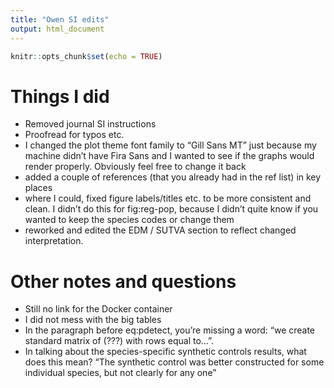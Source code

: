 ```yaml
---
title: "Owen SI edits"
output: html_document
---
```


```r
knitr::opts_chunk$set(echo = TRUE)
```

# Things I did

* Removed journal SI instructions
* Proofread for typos etc.
* I changed the plot theme font family to "Gill Sans MT" just because my machine didn't have Fira Sans and I wanted to see if the graphs would render properly. Obviously feel free to change it back
* added a couple of references (that you already had in the ref list) in key places
* where I could, fixed figure labels/titles etc. to be more consistent and clean. I didn't do this for fig:reg-pop, because I didn't quite know if you wanted to keep the species codes or change them
* reworked and edited the EDM / SUTVA section to reflect changed interpretation.

# Other notes and questions

* Still no link for the Docker container
* I did not mess with the big tables
* In the paragraph before eq:pdetect, you're missing a word: "we create standard matrix of (???) with rows equal to...".
* In talking about the species-specific synthetic controls results, what does this mean? "The synthetic control was better constructed for some individual species, but not clearly for any one"

